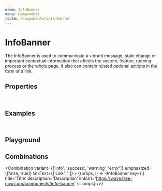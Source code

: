```yaml
---
name: InfoBanner
menu: Components
route: /components/info-banner
---
```



# InfoBanner

The InfoBanner is used to communicate a vibrant message, state change or important contextual information that affects the system, feature, running process or the whole page. It also can contain related optional actions in the form of a link.

## Properties

<InfoBannerPropsTable />
<br />
<StyledSystemLinks component='InfoBanner' supportedProps={ ['space', 'layout', 'position', 'color', 'flexbox', 'grid-layout', 'background'] }/>


## Examples

<InfoBanner title='Please do not share details about this information.' description='In case of uncertainty please contact Fraud department.' />
<br />
<InfoBanner title='Possible Fraud' description='This passenger has more than 20 linked accounts.' variant='warning' />


## Playground

<Playground>
    <InfoBanner title='Title' description='Description' linkUrl='https://wave.free-now.com/components/info-banner' linkText='Link' />
</Playground>

## Combinations

<Combination variant={['info', 'success', 'warning', 'error']} emphasized={[false, true]} linkText={['Link', '']} >
    {(props, i) => <InfoBanner key={i} title='Title' description='Description' linkUrl='https://wave.free-now.com/components/info-banner' {...props} />}
</Combination>
